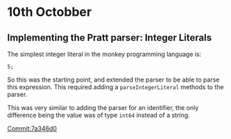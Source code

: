# 10th Octobber

## Implementing the Pratt parser: Integer Literals

The simplest integer literal in the monkey programming language is:

`5;`

So this was the starting point, and extended the parser to be able to parse this 
expression. This required adding a `parseIntegerLiteral` methods to the parser.

This was very similar to adding the parser for an identifier, the only difference being
the value was of type `int64` instead of a string.

[Commit:7a346d0](https://github.com/Cijin/go-interpreter/commit/7a346d0e6d797cd457f5e49422ade50f9e292d77)
